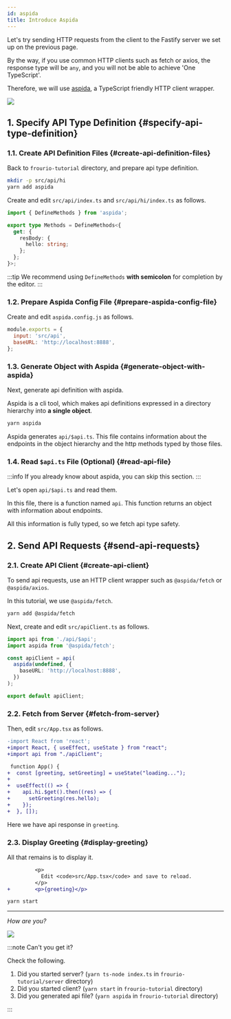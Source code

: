```yaml
---
id: aspida
title: Introduce Aspida
---
```



Let's try sending HTTP requests from the client to the Fastify server we set up on the previous page.

By the way, if you use common HTTP clients such as fetch or axios, the response type will be `any`, and you will not be able to achieve 'One TypeScript'.

Therefore, we will use [aspida](https://github.com/aspida/aspida), a TypeScript friendly HTTP client wrapper.

<div style={{ textAlign: 'center', padding: '16px' }}>
  <img src="https://aspida.github.io/aspida/logos/svg/black.svg" style={{ width: 300 }} />
</div>

## 1. Specify API Type Definition {#specify-api-type-definition}

### 1.1. Create API Definition Files {#create-api-definition-files}

Back to `frourio-tutorial` directory, and prepare api type definition.

```sh title=Terminal
mkdir -p src/api/hi
yarn add aspida
```

Create and edit `src/api/index.ts` and `src/api/hi/index.ts` as follows.

```ts title='src/api/index.ts, src/api/hi/index.ts'
import { DefineMethods } from 'aspida';

export type Methods = DefineMethods<{
  get: {
    resBody: {
      hello: string;
    };
  };
}>;
```

:::tip
We recommend using `DefineMethods` **with semicolon** for completion by the editor.
:::

### 1.2. Prepare Aspida Config File {#prepare-aspida-config-file}

Create and edit `aspida.config.js` as follows.

```js title=aspida.config.js
module.exports = {
  input: 'src/api',
  baseURL: 'http://localhost:8888',
};
```

### 1.3. Generate Object with Aspida {#generate-object-with-aspida}

Next, generate api definition with aspida.

Aspida is a cli tool, which makes api definitions expressed in a directory hierarchy into **a single object**.

```sh title=Terminal
yarn aspida
```

Aspida generates `api/$api.ts`.
This file contains information about the endpoints in the object hierarchy and the http methods typed by those files.

### 1.4. Read `$api.ts` File (Optional) {#read-api-file}

:::info
If you already know about aspida, you can skip this section.
:::

Let's open `api/$api.ts` and read them.

In this file, there is a function named `api`. This function returns an object with information about endpoints.

All this information is fully typed, so we fetch api type safety.

## 2. Send API Requests {#send-api-requests}

### 2.1. Create API Client {#create-api-client}

To send api requests, use an HTTP client wrapper such as `@aspida/fetch` or `@aspida/axios`.

In this tutorial, we use `@aspida/fetch`.

```sh title=Terminal
yarn add @aspida/fetch
```

Next, create and edit `src/apiClient.ts` as follows.

```ts title=src/apiClient.ts
import api from './api/$api';
import aspida from '@aspida/fetch';

const apiClient = api(
  aspida(undefined, {
    baseURL: 'http://localhost:8888',
  })
);

export default apiClient;
```

### 2.2. Fetch from Server {#fetch-from-server}

Then, edit `src/App.tsx` as follows.

```diff title=src/App.tsx
-import React from 'react';
+import React, { useEffect, useState } from "react";
+import api from "./apiClient";

 function App() {
+  const [greeting, setGreeting] = useState("loading...");
+
+  useEffect(() => {
+    api.hi.$get().then((res) => {
+      setGreeting(res.hello);
+    });
+  }, []);
```

Here we have api response in `greeting`.

### 2.3. Display Greeting {#display-greeting}

All that remains is to display it.

```diff title=src/App.tsx
         <p>
           Edit <code>src/App.tsx</code> and save to reload.
         </p>
+        <p>{greeting}</p>
```

```sh title=Terminal
yarn start
```

---

_How are you?_

<BrowserWindow url="http://localhost:3000">
  <img src="/img/tutorial/cra-how-are-you.png" />
</BrowserWindow>

:::note Can't you get it?

Check the following.

1. Did you started server? (`yarn ts-node index.ts` in `frourio-tutorial/server` directory)
2. Did you started client? (`yarn start` in `frourio-tutorial` directory)
3. Did you generated api file? (`yarn aspida` in `frourio-tutorial` directory)

:::
